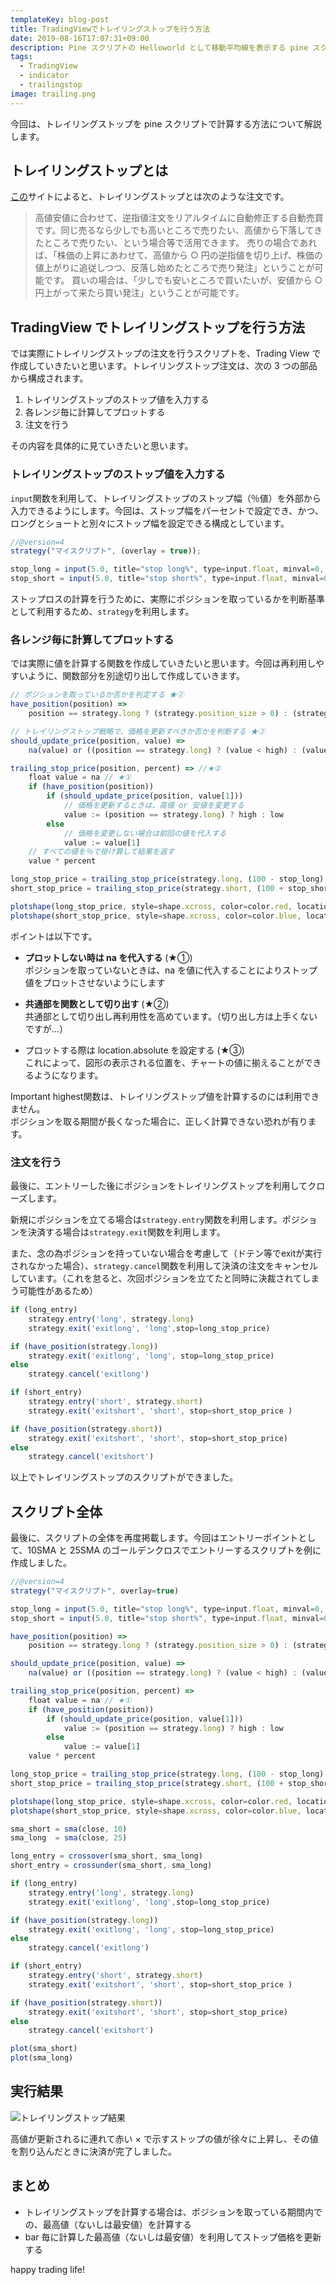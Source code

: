 ```yaml
---
templateKey: blog-post
title: TradingViewでトレイリングストップを行う方法
date: 2019-08-16T17:07:31+09:00
description: Pine スクリプトの Helloworld として移動平均線を表示する pine スクリプトを作成したいと思います。
tags:
  - TradingView
  - indicator
  - trailingstop
image: trailing.png
---
```


今回は、トレイリングストップを pine スクリプトで計算する方法について解説します。

## トレイリングストップとは

[この](https://kabu.com/item/auto_trading/trailingstop/default.html)サイトによると、トレイリングストップとは次のような注文です。

> 高値安値に合わせて、逆指値注文をリアルタイムに自動修正する自動売買です。同じ売るなら少しでも高いところで売りたい、高値から下落してきたところで売りたい、という場合等で活用できます。
> 売りの場合であれば、「株価の上昇にあわせて、高値から ○ 円の逆指値を切り上げ、株価の値上がりに追従しつつ、反落し始めたところで売り発注」ということが可能です。
> 買いの場合は、「少しでも安いところで買いたいが、安値から ○ 円上がって来たら買い発注」ということが可能です。

## TradingView でトレイリングストップを行う方法

では実際にトレイリングストップの注文を行うスクリプトを、Trading View で作成していきたいと思います。トレイリングストップ注文は、次の 3 つの部品から構成されます。

1. トレイリングストップのストップ値を入力する
1. 各レンジ毎に計算してプロットする
1. 注文を行う

その内容を具体的に見ていきたいと思います。

### トレイリングストップのストップ値を入力する

`input`関数を利用して、トレイリングストップのストップ幅（％値）を外部から入力できるようにします。今回は、ストップ幅をパーセントで設定でき、かつ、ロングとショートと別々にストップ幅を設定できる構成としています。

```js
//@version=4
strategy("マイスクリプト", (overlay = true));

stop_long = input(5.0, title="stop long%", type=input.float, minval=0, step=0.2)
stop_short = input(5.0, title="stop short%", type=input.float, minval=0, step=0.2)
```

ストップロスの計算を行うために、実際にポジションを取っているかを判断基準として利用するため、`strategy`を利用します。

### 各レンジ毎に計算してプロットする

では実際に値を計算する関数を作成していきたいと思います。今回は再利用しやすいように、関数部分を別途切り出して作成していきます。

```js
// ポジションを取っているか否かを判定する ★②
have_position(position) =>
    position == strategy.long ? (strategy.position_size > 0) : (strategy.position_size < 0)

// トレイリングストップ戦略で、価格を更新すべきか否かを判断する ★②
should_update_price(position, value) =>
    na(value) or ((position == strategy.long) ? (value < high) : (value > low))

trailing_stop_price(position, percent) => //★②
    float value = na // ★①
    if (have_position(position))
        if (should_update_price(position, value[1]))
            // 価格を更新するときは、高値 or 安値を変更する
            value := (position == strategy.long) ? high : low
        else
            // 価格を変更しない場合は前回の値を代入する
            value := value[1]
    // すべての値を％で掛け算して結果を返す
    value * percent

long_stop_price = trailing_stop_price(strategy.long, (100 - stop_long) / 100)
short_stop_price = trailing_stop_price(strategy.short, (100 + stop_short) / 100)

plotshape(long_stop_price, style=shape.xcross, color=color.red, location=location.absolute, size=size.tiny) // ★③
plotshape(short_stop_price, style=shape.xcross, color=color.blue, location=location.absolute, size=size.tiny)
```

ポイントは以下です。

- **プロットしない時は na を代入する** (★①)  
  ポジションを取っていないときは、na を値に代入することによりストップ値をプロットさせないようにします

- **共通部を関数として切り出す** (★②)  
  共通部として切り出し再利用性を高めています。（切り出し方は上手くないですが…）

- プロットする際は location.absolute を設定する (★③)  
  これによって、図形の表示される位置を、チャートの値に揃えることができるようになります。


<Message color="warning">
  <Message.Header>Important</Message.Header>
  <Message.Body>
    highest関数は、トレイリングストップ値を計算するのには利用できません。
    <br />
    ポジションを取る期間が長くなった場合に、正しく計算できない恐れが有ります。
  </Message.Body>
</Message>

### 注文を行う

最後に、エントリーした後にポジションをトレイリングストップを利用してクローズします。

新規にポジションを立てる場合は`strategy.entry`関数を利用します。ポジションを決済する場合は`strategy.exit`関数を利用します。

また、念の為ポジションを持っていない場合を考慮して（ドテン等でexitが実行されなかった場合）、`strategy.cancel`関数を利用して決済の注文をキャンセルしています。（これを怠ると、次回ポジションを立てたと同時に決裁されてしまう可能性があるため）

```js
if (long_entry)
    strategy.entry('long', strategy.long)
    strategy.exit('exitlong', 'long',stop=long_stop_price)

if (have_position(strategy.long))
    strategy.exit('exitlong', 'long', stop=long_stop_price)
else
    strategy.cancel('exitlong')

if (short_entry)
    strategy.entry('short', strategy.short)
    strategy.exit('exitshort', 'short', stop=short_stop_price )

if (have_position(strategy.short))
    strategy.exit('exitshort', 'short', stop=short_stop_price)
else
    strategy.cancel('exitshort')
```

以上でトレイリングストップのスクリプトができました。

## スクリプト全体

最後に、スクリプトの全体を再度掲載します。今回はエントリーポイントとして、10SMA と 25SMA のゴールデンクロスでエントリーするスクリプトを例に作成しました。

```js
//@version=4
strategy("マイスクリプト", overlay=true)

stop_long = input(5.0, title="stop long%", type=input.float, minval=0, step=0.2)
stop_short = input(5.0, title="stop short%", type=input.float, minval=0, step=0.2)

have_position(position) =>
    position == strategy.long ? (strategy.position_size > 0) : (strategy.position_size < 0)

should_update_price(position, value) =>
    na(value) or ((position == strategy.long) ? (value < high) : (value > low))

trailing_stop_price(position, percent) =>
    float value = na // ★①
    if (have_position(position))
        if (should_update_price(position, value[1]))
            value := (position == strategy.long) ? high : low
        else
            value := value[1]
    value * percent

long_stop_price = trailing_stop_price(strategy.long, (100 - stop_long) / 100)
short_stop_price = trailing_stop_price(strategy.short, (100 + stop_short) / 100)

plotshape(long_stop_price, style=shape.xcross, color=color.red, location=location.absolute, size=size.tiny)
plotshape(short_stop_price, style=shape.xcross, color=color.blue, location=location.absolute, size=size.tiny)

sma_short = sma(close, 10)
sma_long  = sma(close, 25)

long_entry = crossover(sma_short, sma_long)
short_entry = crossunder(sma_short, sma_long)

if (long_entry)
    strategy.entry('long', strategy.long)
    strategy.exit('exitlong', 'long',stop=long_stop_price)

if (have_position(strategy.long))
    strategy.exit('exitlong', 'long', stop=long_stop_price)
else
    strategy.cancel('exitlong')

if (short_entry)
    strategy.entry('short', strategy.short)
    strategy.exit('exitshort', 'short', stop=short_stop_price )

if (have_position(strategy.short))
    strategy.exit('exitshort', 'short', stop=short_stop_price)
else
    strategy.cancel('exitshort')

plot(sma_short)
plot(sma_long)
```

## 実行結果

![](trailing.png "トレイリングストップ結果")

高値が更新されるに連れて赤い × で示すストップの値が徐々に上昇し、その値を割り込んだときに決済が完了しました。

## まとめ

- トレイリングストップを計算する場合は、ポジションを取っている期間内での、最高値（ないしは最安値）を計算する
- bar 毎に計算した最高値（ないしは最安値）を利用してストップ価格を更新する

happy trading life!
